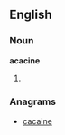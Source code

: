 ==English==

===Noun===
'''acacine'''

# {{alternative spelling of|[[acacin]]}}

===Anagrams===
* [[cacaine#English|cacaine]]